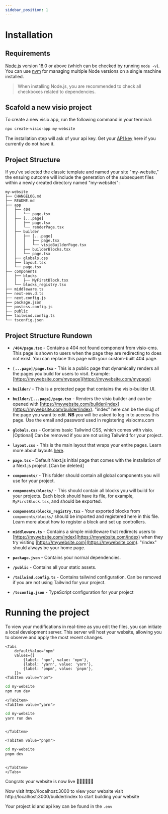 ```yaml
---
sidebar_position: 1
---
```



# Installation

## Requirements

[Node.js](https://nodejs.org/) version 18.0 or above (which can be checked by running `node -v`). You can use [nvm](https://github.com/nvm-sh/nvm) for managing multiple Node versions on a single machine installed.
> When installing Node.js, you are recommended to check all checkboxes related to dependencies.



## Scafold a new visio project

To create a new visio app, run the following command in your terminal:

```bash
npx create-visio-app my-website
```
The installation step will ask of your api key. Get your [API key](https://visio-dashboard.vercel.app) here if you currently do not have it.

## Project Structure

If you've selected the classic template and named your site "my-website," the ensuing outcome will include the generation of the subsequent files within a newly created directory named "my-website/":

```
my-website
├── CHANGELOG.md
├── README.md
├── app
│   ├── 404
│   │   └── page.tsx
│   ├── [...page]
│   │   ├── page.tsx
│   │   └── renderPage.tsx
│   ├── builder
│   │   ├── [...page]
│   │   │   ├── page.tsx
│   │   │   └── visioBuilderPage.tsx
│   │   ├── builderBlocks.tsx
│   │   └── page.tsx
│   ├── globals.css
│   ├── layout.tsx
│   └── page.tsx
├── components
│   ├── blocks
│   │   ├── MyFirstBlock.tsx
│   └── blocks_registry.tsx
├── middleware.ts
├── next-env.d.ts
├── next.config.js
├── package.json
├── postcss.config.js
├── public
├── tailwind.config.ts
└── tsconfig.json
```

## Project Structure Rundown

- **`/404/page.tsx`** - Contains a 404 not found component from visio-cms. This page is shown to users when the page they are redirecting to does not exist. You can replace this page with your custom-built 404 page.

- **`[...page]/page.tsx`** - This is a public page that dynamically renders all the pages you build for users to visit. Example: [https://mywebsite.com/mypage](https://mywebsite.com/mypage)

- **`builder/`** - This is a protected page that contains the visio-builder UI.

- **`builder/[...page]/page.tsx`** - Renders the visio builder and can be opened with [https://mywebsite.com/builder/index](https://mywebsite.com/builder/index). "index" here can be the slug of the page you want to edit. **NB** you will be asked to log in to access this page. Use the email and password used in registering visiocms.com

- **`globals.css`** - Contains basic Tailwind CSS, which comes with visio. [Optional] Can be removed if you are not using Tailwind for your project.

- **`layout.css`** - This is the main layout that wraps your entire pages. Learn more about layouts [here](https://nextjs.org/docs/pages/building-your-application/routing/pages-and-layouts).

- **`page.tsx`** - Default Next.js initial page that comes with the installation of a Next.js project. [Can be deleted]

- **`components/`** - This folder should contain all global components you will use for your project.

- **`components/blocks/`** - This should contain all blocks you will build for your projects. Each block should have its file, for example, `MyFirstBlock.tsx`, and should be exported.

- **`components/blocks_registry.tsx`** - Your exported blocks from `components/blocks/` should be imported and registered here in this file. Learn more about how to register a block and set up controllers.

- **`middleware.ts`** - Contains a simple middleware that redirects users to [https://mywebsite.com/index](https://mywebsite.com/index) when they try visiting [https://mywebsite.com](https://mywebsite.com). "/index" should always be your home page.

- **`package.json`** - Contains your normal dependencies.

- **`/public`** - Contains all your static assets.

- **`/tailwind.config.ts`** - Contains tailwind configuration. Can be removed if you are not using Tailwind for your project.

- **`/tsconfig.json`** - TypeScript configuration for your project

# Running the project
To view your modifications in real-time as you edit the files, you can initiate a local development server. This server will host your website, allowing you to observe and apply the most recent changes.

```mdx-code-block
<Tabs
    defaultValue="npm"
    values={[
        {label: 'npm', value: 'npm'},
        {label: 'yarn', value: 'yarn'},
        {label: 'pnpm', value: 'pnpm'},
    ]}>
<TabItem value="npm">
```

```bash
cd my-website
npm run dev
```

```mdx-code-block
</TabItem>
<TabItem value="yarn">
```

```bash
cd my-website
yarn run dev
```

```mdx-code-block

</TabItem>

<TabItem value="pnpm">
```

```bash
cd my-website
pnpm dev
```

```mdx-code-block

</TabItem>
</Tabs>
```
Congrats your website is now live 🚀🚀🚀🚀🚀🚀


Now visit http://localhost:3000 to view your website
visit http://localhost:3000/builder/index to start building your website

Your project id and api key can be found in the `.env`

